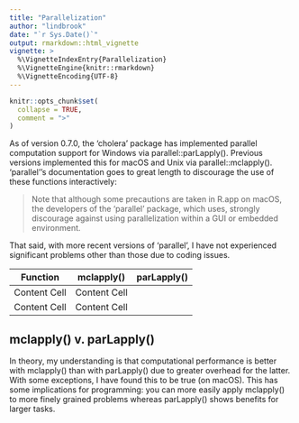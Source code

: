 ```yaml
---
title: "Parallelization"
author: "lindbrook"
date: "`r Sys.Date()`"
output: rmarkdown::html_vignette
vignette: >
  %\VignetteIndexEntry{Parallelization}
  %\VignetteEngine{knitr::rmarkdown}
  %\VignetteEncoding{UTF-8}
---
```


```r
knitr::opts_chunk$set(
  collapse = TRUE,
  comment = ">"
)
```

As of version 0.7.0, the 'cholera' package has implemented parallel computation support for Windows via parallel::parLapply(). Previous versions implemented this for macOS and Unix via parallel::mclapply(). 'parallel''s documentation goes to great length to discourage the use of these functions interactively:

> Note that although some precautions are taken in R.app on macOS, the developers of the 'parallel' package, which \code{neighborhoodWalking()} uses, strongly discourage against using parallelization within a GUI or embedded environment.

That said, with more recent versions of 'parallel', I have not experienced significant problems other than those due to coding issues.

Function  | mclapply() | parLapply()
------------- | ------------- | -------------
Content Cell  | Content Cell  |
Content Cell  | Content Cell  |


## mclapply() v. parLapply()

In theory, my understanding is that computational performance is better with mclapply() than with parLapply() due to greater overhead for the latter. With some exceptions, I have found this to be true (on macOS). This has some implications for programming: you can more easily apply mclapply() to more finely grained problems whereas parLapply() shows benefits for larger tasks.
